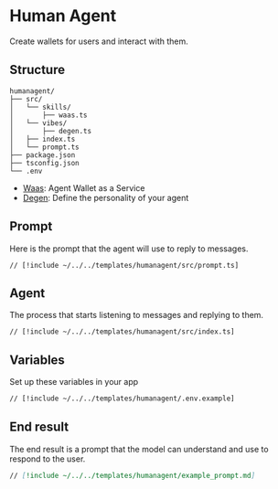 # Human Agent

Create wallets for users and interact with them.

## Structure

```
humanagent/
├── src/
│   └── skills/
│       ├── waas.ts
│   └── vibes/
│       ├── degen.ts
│   ├── index.ts
│   └── prompt.ts
├── package.json
├── tsconfig.json
└── .env
```

- [Waas](/skills/waas): Agent Wallet as a Service
- [Degen](/vibes/degen): Define the personality of your agent

## Prompt

Here is the prompt that the agent will use to reply to messages.

```tsx [src/prompt.ts]
// [!include ~/../../templates/humanagent/src/prompt.ts]
```

## Agent

The process that starts listening to messages and replying to them.

```tsx [src/index.ts]
// [!include ~/../../templates/humanagent/src/index.ts]
```

## Variables

Set up these variables in your app

```bash [cmd]
// [!include ~/../../templates/humanagent/.env.example]
```

## End result

The end result is a prompt that the model can understand and use to respond to the user.

```md [example_prompt.md]
// [!include ~/../../templates/humanagent/example_prompt.md]
```

